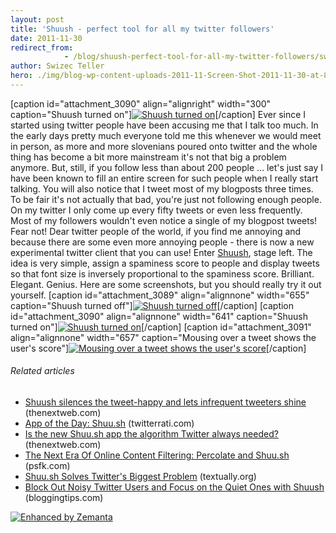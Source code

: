 ```yaml
---
layout: post
title: 'Shuush - perfect tool for all my twitter followers'
date: 2011-11-30
redirect_from: 
            - /blog/shuush-perfect-tool-for-all-my-twitter-followers/swizec/3088
author: Swizec Teller
hero: ./img/blog-wp-content-uploads-2011-11-Screen-Shot-2011-11-30-at-8.18.15-PM-300x246.png
---
```

\[caption id="attachment_3090" align="alignright" width="300" caption="Shuush turned on"][![Shuush turned on](./img/blog-wp-content-uploads-2011-11-Screen-Shot-2011-11-30-at-8.18.15-PM-300x246.png "Shuush turned on")](./img/blog-wp-content-uploads-2011-11-Screen-Shot-2011-11-30-at-8.18.15-PM.png)\[/caption] Ever since I started using twitter people have been accusing me that I talk too much. In the early days pretty much everyone told me this whenever we would meet in person, as more and more slovenians poured onto twitter and the whole thing has become a bit more mainstream it's not that big a problem anymore. But, still, if you follow less than about 200 people ... let's just say I have been known to fill an entire screen for such people when I really start talking. You will also notice that I tweet most of my blogposts three times. To be fair it's not actually that bad, you're just not following enough people. On my twitter I only come up every fifty tweets or even less frequently. Most of my followers wouldn't even notice a single of my blogpost tweets! Fear not! Dear twitter people of the world, if you find me annoying and because there are some even more annoying people - there is now a new experimental twitter client that you can use! Enter [Shuush](http://shuu.sh/), stage left. The idea is very simple, assign a spaminess score to people and display tweets so that font size is inversely proportional to the spaminess score. Brilliant. Elegant. Genius. Here are some screenshots, but you should really try it out yourself. \[caption id="attachment_3089" align="alignnone" width="655" caption="Shuush turned off"][![Shuush turned off](http://swizec.com/blog/wp-content/uploads/2011/11/Screen-Shot-2011-11-30-at-8.16.59-PM.png "Shuush turned off")](./img/blog-wp-content-uploads-2011-11-Screen-Shot-2011-11-30-at-8.16.59-PM.png)\[/caption] \[caption id="attachment_3090" align="alignnone" width="641" caption="Shuush turned on"][![Shuush turned on](http://swizec.com/blog/wp-content/uploads/2011/11/Screen-Shot-2011-11-30-at-8.18.15-PM.png "Shuush turned on")](http://swizec.com/blog/wp-content/uploads/2011/11/Screen-Shot-2011-11-30-at-8.18.15-PM.png)\[/caption] \[caption id="attachment_3091" align="alignnone" width="657" caption="Mousing over a tweet shows the user's score"][![Mousing over a tweet shows the user's score](http://swizec.com/blog/wp-content/uploads/2011/11/Screen-Shot-2011-11-30-at-8.20.14-PM.png "Mousing over a tweet shows the user's score")](./img/blog-wp-content-uploads-2011-11-Screen-Shot-2011-11-30-at-8.20.14-PM.png)\[/caption]

###### Related articles

- [Shuush silences the tweet-happy and lets infrequent tweeters shine](http://thenextweb.com/socialmedia/2011/09/08/shuush-silences-the-tweet-happy-and-lets-infrequent-tweeters-shine/) (thenextweb.com)
- [App of the Day: Shuu.sh](http://www.twitterrati.com/2011/07/14/app-of-the-day-shuu-sh/) (twitterrati.com)
- [Is the new Shuu.sh app the algorithm Twitter always needed?](http://thenextweb.com/twitter/2011/07/11/is-the-new-shuu-sh-app-the-algorithm-twitter-always-needed/) (thenextweb.com)
- [The Next Era Of Online Content Filtering: Percolate and Shuu.sh](http://www.psfk.com/2011/07/what-do-percolate-and-shuu-sh-indicate-about-the-future-of-social-media.html) (psfk.com)
- [Shuu.sh Solves Twitter's Biggest Problem](http://www.textually.org/textually/archives/2011/07/028935.htm) (textually.org)
- [Block Out Noisy Twitter Users and Focus on the Quiet Ones with Shuush](http://www.bloggingtips.com/2011/07/17/block-out-noisy-twitter-users-focus-quiet-ones-shuush/) (bloggingtips.com)

[![Enhanced by Zemanta](http://img.zemanta.com/zemified_e.png?x-id=0bd19d12-d165-46fb-b9b5-81272958503e)](http://www.zemanta.com/ "Enhanced by Zemanta")